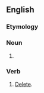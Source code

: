 {{also|bit-bucket|bit bucket}}

==English==

===Etymology===
{{compound|bit|bucket|lang=en}}

===Noun===
{{en-noun}}

# {{alternative spelling of|bit bucket|lang=en}}

===Verb===
{{en-verb}}

# {{lb|en|computing}} [[delete#English|Delete]].